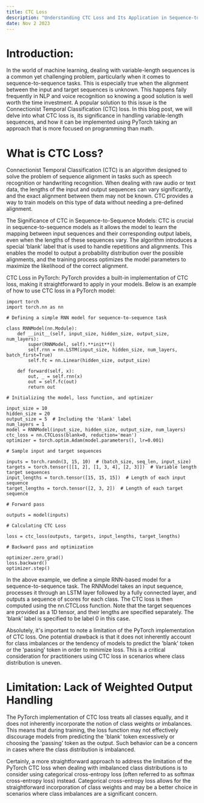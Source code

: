 ```yaml
---
title: CTC Loss
description: "Understanding CTC Loss and Its Application in Sequence-to-Sequence Models"
date: Nov 2 2023
---
```


# Introduction:
In the world of machine learning, dealing with variable-length sequences is a common yet challenging problem, particularly when it comes to sequence-to-sequence tasks. This is especially true when the alignment between the input and target sequences is unknown. This happens faily frequently in NLP and voice recognition so knowing a good solution is well worth the time investment. A popular solution to this issue is the Connectionist Temporal Classification (CTC) loss. In this blog post, we will delve into what CTC loss is, its significance in handling variable-length sequences, and how it can be implemented using PyTorch taking an approach that is more focused on programming than math.

# What is CTC Loss?
Connectionist Temporal Classification (CTC) is an algorithm designed to solve the problem of sequence alignment in tasks such as speech recognition or handwriting recognition. When dealing with raw audio or text data, the lengths of the input and output sequences can vary significantly, and the exact alignment between them may not be known. CTC provides a way to train models on this type of data without needing a pre-defined alignment.

The Significance of CTC in Sequence-to-Sequence Models:
CTC is crucial in sequence-to-sequence models as it allows the model to learn the mapping between input sequences and their corresponding output labels, even when the lengths of these sequences vary. The algorithm introduces a special ‘blank’ label that is used to handle repetitions and alignments. This enables the model to output a probability distribution over the possible alignments, and the training process optimizes the model parameters to maximize the likelihood of the correct alignment.

CTC Loss in PyTorch:
PyTorch provides a built-in implementation of CTC loss, making it straightforward to apply in your models. Below is an example of how to use CTC loss in a PyTorch model:

```
import torch
import torch.nn as nn

# Defining a simple RNN model for sequence-to-sequence task

class RNNModel(nn.Module):
    def __init__(self, input_size, hidden_size, output_size, num_layers):
        super(RNNModel, self).**init**()
        self.rnn = nn.LSTM(input_size, hidden_size, num_layers, batch_first=True)
        self.fc = nn.Linear(hidden_size, output_size)

    def forward(self, x):
        out, _ = self.rnn(x)
        out = self.fc(out)
        return out

# Initializing the model, loss function, and optimizer

input_size = 10
hidden_size = 20
output_size = 5  # Including the 'blank' label
num_layers = 1
model = RNNModel(input_size, hidden_size, output_size, num_layers)
ctc_loss = nn.CTCLoss(blank=0, reduction='mean')
optimizer = torch.optim.Adam(model.parameters(), lr=0.001)

# Sample input and target sequences

inputs = torch.randn(3, 15, 10)  # (batch_size, seq_len, input_size)
targets = torch.tensor([[1, 2], [1, 3, 4], [2, 3]])  # Variable length target sequences
input_lengths = torch.tensor([15, 15, 15])  # Length of each input sequence
target_lengths = torch.tensor([2, 3, 2])  # Length of each target sequence

# Forward pass

outputs = model(inputs)

# Calculating CTC Loss

loss = ctc_loss(outputs, targets, input_lengths, target_lengths)

# Backward pass and optimization

optimizer.zero_grad()
loss.backward()
optimizer.step()

```

In the above example, we define a simple RNN-based model for a sequence-to-sequence task. The RNNModel takes an input sequence, processes it through an LSTM layer followed by a fully connected layer, and outputs a sequence of scores for each class. The CTC loss is then computed using the nn.CTCLoss function. Note that the target sequences are provided as a 1D tensor, and their lengths are specified separately. The ‘blank’ label is specified to be label 0 in this case.

Absolutely, it's important to note a limitation of the PyTorch implementation of CTC loss. One potential drawback is that it does not inherently account for class imbalances or the tendency of models to predict the 'blank' token or the 'passing' token in order to minimize loss. This is a critical consideration for practitioners using CTC loss in scenarios where class distribution is uneven.

# Limitation: Lack of Weighted Output Handling

The PyTorch implementation of CTC loss treats all classes equally, and it does not inherently incorporate the notion of class weights or imbalances. This means that during training, the loss function may not effectively discourage models from predicting the 'blank' token excessively or choosing the 'passing' token as the output. Such behavior can be a concern in cases where the class distribution is imbalanced.

Certainly, a more straightforward approach to address the limitation of the PyTorch CTC loss when dealing with imbalanced class distributions is to consider using categorical cross-entropy loss (often referred to as softmax cross-entropy loss) instead. Categorical cross-entropy loss allows for the straightforward incorporation of class weights and may be a better choice in scenarios where class imbalances are a significant concern.